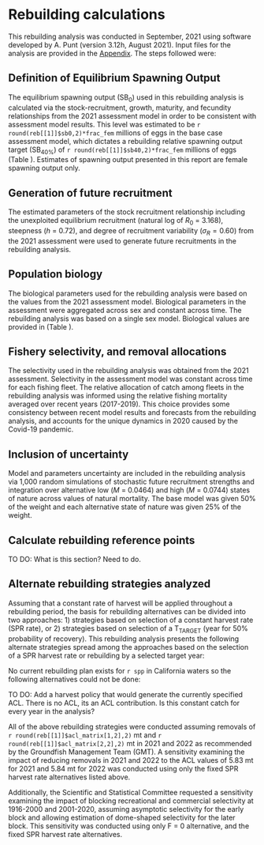 # Rebuilding calculations

This rebuilding analysis was conducted in September, 2021 using software developed by A. Punt (version 3.12h, August 2021). Input files for the analysis are provided in the [Appendix](#append). The steps followed were: 

\begin{itemize}
	\item Define how equilibrium spawning output ($\text{SB}_0$) will be calculated. 
	\item Define how future recruitment will be generated.
	\item Define the biological information on which future projections will be based.
	\item Define the fishery selectivity and allocation to be applied during rebuilding. 
	\item Decide how to include uncertainty in input parameters from the stock assessment in the rebuilding analysis. 
	\item Calculate rebuilding reference points from the most current assessment results 
	\begin{itemize}
		\item Calculate the projected year in which the stock would rebuild with a 50$\%$ probability if all future fishing mortality was eliminated ($\text{T}_\text{F}$=0).
		\item  Calculate the projected year for a 50$\%$ probability of rebuilding from the year in which the stock was first declared overfished ($\text{T}_\text{MIN}$). 
		\item Calculate the mean generation time. 
		\item Calculate the maximum allowable rebuilding time ($\text{T}_\text{MAX}$). 
	\end{itemize}
	\item Identification and analysis of alternative harvest strategies for rebuilding. 
\end{itemize}


## Definition of Equilibrium Spawning Output

The equilibrium spawning output ($\text{SB}_0$) used in this rebuilding analysis is calculated via the stock-recruitment, growth, maturity, and fecundity relationships from the 2021 assessment model in order to be consistent with assessment model results. This level was estimated to be `r round(reb[[1]]$sb0,2)*frac_fem` millions of eggs in the base case assessment model, which dictates a rebuilding relative spawning output target ($\text{SB}_{40\%}$) of `r round(reb[[1]]$sb40,2)*frac_fem` millions of eggs (Table \ref{tab:ref-points}). Estimates of spawning output presented in this report are female spawning output only. 


## Generation of future recruitment

The estimated parameters of the stock recruitment relationship including the unexploited equilibrium recruitment (natural log of $R_0$ = 3.168), steepness ($h$ = 0.72), and degree of recruitment variability ($\sigma_R = 0.60$) from the 2021 assessment were used to generate future recruitments in the rebuilding analysis.


## Population biology

The biological parameters used for the rebuilding analysis were based on the values from the 2021 assessment model. Biological parameters in the assessment were aggregated across sex and constant across time. The rebuilding analysis was based on a single sex model. Biological values are provided in (Table \ref{tab:biology}).


## Fishery selectivity, and removal allocations

The selectivity used in the rebuilding analysis was obtained from the 2021 assessment. Selectivity in the assessment model was constant across time for each fishing fleet. The relative allocation of catch among fleets in the rebuilding analysis was informed using the relative fishing mortality averaged over recent years (2017-2019). This choice provides some consistency between recent model results and forecasts from the rebuilding analysis, and accounts for the unique dynamics in 2020 caused by the Covid-19 pandemic. 


## Inclusion of uncertainty

Model and parameters uncertainty are included in the rebuilding analysis via 1,000 random simulations of stochastic future recruitment strengths and integration over alternative low ($M$ = 0.0464) and high ($M$ = 0.0744) states of nature across values of natural mortality. The base model was given 50% of the weight and each alternative state of nature was given 25% of the weight. 

## Calculate rebuilding reference points

TO DO: What is this section? Need to do. 


## Alternate rebuilding strategies analyzed

Assuming that a constant rate of harvest will be applied throughout a rebuilding period, the basis for rebuilding alternatives can be divided into two approaches: 1) strategies based on selection of a constant harvest rate (SPR rate), or 2) strategies based on selection of a $\text{T}_\text{TARGET}$ (year for 50% probability of recovery). This rebuilding analysis presents the following alternate strategies spread among the approaches based on the selection of a SPR harvest rate or rebuilding by a selected target year:  

\begin{itemize}
	\item Eliminate all harvest, F = 0, beginning in the next management cycle, 2023, the same as setting a constant SPR harvest rate of 1.0.
	\item Apply the harvest rate that would generate the ACL specified for the current year (i.e., the latest year specified in regulations).
	\item Apply a range of SPR values: 
	\begin{itemize}
	 \item SPR = 0.50,
	 \item SPR = 0.60,
	 \item SPR = 0.70,
	 \item SPR = 0.80, and
	 \item SPR = 0.90. 
	\end{itemize}
	\item Apply SPR harvest rates that are estimated to lead to a 50$\%$ probability of recovery by alternative target years: 
	\begin{itemize}
	 \item by $\text{T}_\text{MID}$, 
	 \item by $\text{T}_\text{MAX}$, and 
	 \item by other years between $\text{T}_\text{MIN}$ and $\text{T}_\text{MAX}$.
	\end{itemize}
	\item Apply the default harvest policy based on the 40:10 harvest control rule.
	\item Apply the ABC harvest rate with time-varying $\sigma$.
\end{itemize}

No current rebuilding plan exists for `r spp` in California waters so the following alternatives could not be done:

\begin{itemize}
 \item Apply the harvest rate that is estimated to lead to a 50% probability of recovery by the current $\text{T}_\text{TARGET}$.
 \item Apply the harvest rate that is estimated to lead to a 50% probability of recovery by the TMAX from the previous cycle.
\end{itemize}

TO DO: Add a harvest policy that would generate the currently specified ACL. There is no ACL, its an ACL contribution. Is this constant catch for every year in the analysis?

All of the above rebuilding strategies were conducted assuming removals of `r round(reb[[1]]$acl_matrix[1,2],2)` mt and `r round(reb[[1]]$acl_matrix[2,2],2)` mt in 2021 and 2022 as recommended by the Groundfish Management Team (GMT). A sensitivity examining the impact of reducing removals in 2021 and 2022 to the ACL values of 5.83 mt for 2021 and 5.84 mt for 2022 was conducted using only the fixed SPR harvest rate alternatives listed above.

Additionally, the Scientific and Statistical Committee requested a sensitivity examining the impact of blocking recreational and commercial selectivity at 1916-2000 and 2001-2020, assuming asymptotic selectivity for the early block and allowing estimation of dome-shaped selectivity for the later block. This sensitivity was conducted using only F = 0 alternative, and the fixed SPR harvest rate alternatives.

